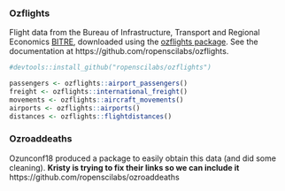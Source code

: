 
### Ozflights

Flight data from the Bureau of Infrastructure, Transport and Regional Economics [BITRE](https://www.bitre.gov.au/publications), downloaded using the [ozflights package](https://github.com/ropenscilabs/ozflights). See the documentation at https://github.com/ropenscilabs/ozflights. 

```r
#devtools::install_github("ropenscilabs/ozflights")

passengers <- ozflights::airport_passengers()
freight <- ozflights::international_freight()
movements <- ozflights::aircraft_movements()
airports <- ozflights::airports()
distances <- ozflights::flightdistances()

```


### Ozroaddeaths

Ozunconf18 produced a package to easily obtain this data (and did some cleaning). 
**Kristy is trying to fix their links so we can include it**
https://github.com/ropenscilabs/ozroaddeaths
